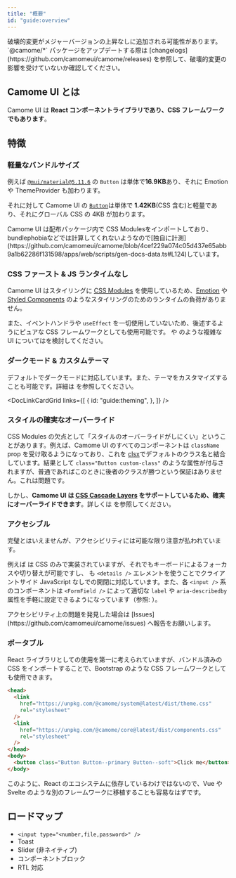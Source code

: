 ```yaml
---
title: "概要"
id: "guide:overview"
---
```


<Message status="danger" title="Camome UIはまだ安定版ではありません">
  破壊的変更がメジャーバージョンの上昇なしに追加される可能性があります。`@camome/*`
  パッケージをアップデートする際は
  [changelogs](https://github.com/camomeui/camome/releases)
  を参照して、破壊的変更の影響を受けていないか確認してください。
</Message>

## Camome UI とは

Camome UI は **React コンポーネントライブラリであり、CSS フレームワークでもあります**。

## 特徴

### 軽量なバンドルサイズ

例えば [`@mui/material@5.11.6`](https://bundlephobia.com/package/@mui/material@5.11.6) の `Button` は単体で**16.9KB**あり、それに Emotion や ThemeProvider も加わります。

それに対して Camome UI の [`Button`](/docs/components/inputs/button)は単体で **1.42KB**(CSS 含む)と軽量であり、それにグローバル CSS の 4KB が加わります。

<Message status="info">
  Camome UI は配布パッケージ内で CSS
  Modulesをインポートしており、bundlephobiaなどでは計算してくれないようなので[独自に計測](https://github.com/camomeui/camome/blob/4cef229a074c05d437e65abb9a1b62286f131598/apps/web/scripts/gen-docs-data.ts#L124)しています。
</Message>

### CSS ファースト & JS ランタイムなし

Camome UI はスタイリングに [CSS Modules](https://github.com/css-modules/css-modules) を使用しているため、[Emotion](https://emotion.sh/docs/introduction) や [Styled Components](https://styled-components.com/) のようなスタイリングのためのランタイムの負荷がありません。

また、イベントハンドラや `useEffect` を一切使用していないため、後述するようにピュアな CSS フレームワークとしても使用可能です。<DocLink id="menu"/> や <DocLink id="tab"/> のような複雑な UI については<DocLink id="guide:headless-integration"/>を検討してください。

### ダークモード & カスタムテーマ

デフォルトでダークモードに対応しています。また、テーマをカスタマイズすることも可能です。詳細は <DocLink id="guide:theming"/> を参照してください。

<DocLinkCardGrid
  links={[
    {
      id: "guide:theming",
    },
  ]}
/>

### スタイルの確実なオーバーライド

CSS Modules の欠点として「スタイルのオーバーライドがしにくい」ということがあります。例えば、Camome UI のすべてのコンポーネントは `className` prop を受け取るようになっており、これを [clsx](https://github.com/lukeed/clsx)でデフォルトのクラス名と結合しています。結果として `class="Button custom-class"` のような属性が付与されますが、普通であればこのときに後者のクラスが勝つという保証はありません。これは問題です。

しかし、**Camome UI は [CSS Cascade Layers](https://developer.mozilla.org/en-US/docs/Web/CSS/@layer) をサポートしているため、確実にオーバーライドできます**。詳しくは <DocLink id="guide:theming" hash="コンポーネントのオーバーライド" label="コンポーネントのオーバーライド"/> を参照してください。

### アクセシブル

完璧とはいえませんが、アクセシビリティには可能な限り注意が払われています。

例えば <DocLink id="switch"/> は CSS のみで実装されていますが、それでもキーボードによるフォーカスや切り替えが可能ですし、<DocLink id="accordion"/> も `<details />` エレメントを使うことでクライアントサイド JavaScript なしでの開閉に対応しています。また、各 `<input />` 系のコンポーネントは `<FormField />` によって適切な `label` や `aria-describedby` 属性を手軽に設定できるようになっています（参照: <DocLink id="guide:form"/>）。

<Message status="info">
  アクセシビリティ上の問題を発見した場合は
  [Issues](https://github.com/camomeui/camome/issues) へ報告をお願いします。
</Message>

### ポータブル

React ライブラリとしての使用を第一に考えられていますが、バンドル済みの CSS をインポートすることで、Bootstrap のような CSS フレームワークとしても使用できます。

```html
<head>
  <link
    href="https://unpkg.com/@camome/system@latest/dist/theme.css"
    rel="stylesheet"
  />
  <link
    href="https://unpkg.com/@camome/core@latest/dist/components.css"
    rel="stylesheet"
  />
</head>
<body>
  <button class="Button Button--primary Button--soft">Click me</button>
</body>
```

このように、React のエコシステムに依存しているわけではないので、Vue や Svelte のような別のフレームワークに移植することも容易なはずです。

## ロードマップ

- `<input type="<number,file,password>" />`
- Toast
- Slider (非ネイティブ)
- コンポーネントブロック
- RTL 対応
